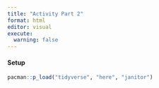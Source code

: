 ```yaml
---
title: "Activity Part 2"
format: html
editor: visual
execute: 
  warning: false
---
```


#### Setup 
```r
pacman::p_load("tidyverse", "here", "janitor")


```

